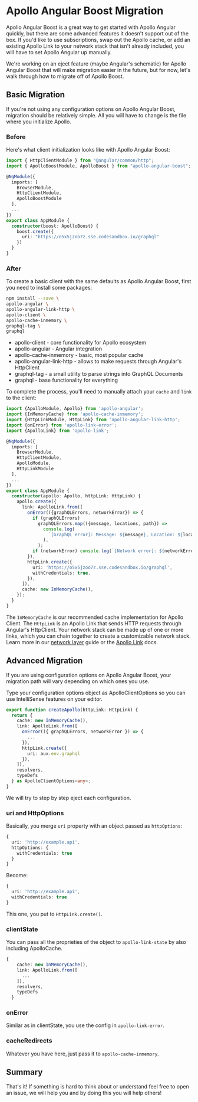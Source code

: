 # Apollo Angular Boost Migration

Apollo Angular Boost is a great way to get started with Apollo Angular quickly, but there are some advanced features it doesn't support out of the box. If you'd like to use subscriptions, swap out the Apollo cache, or add an existing Apollo Link to your network stack that isn't already included, you will have to set Apollo Angular up manually.

We're working on an eject feature (maybe Angular's schematic) for Apollo Angular Boost that will make migration easier in the future, but for now, let's walk through how to migrate off of Apollo Boost.

## Basic Migration

If you're not using any configuration options on Apollo Angular Boost, migration should be relatively simple. All you will have to change is the file where you initialize Apollo.

### Before

Here's what client initialization looks like with Apollo Angular Boost:

```ts
import { HttpClientModule } from "@angular/common/http";
import { ApolloBoostModule, ApolloBoost } from "apollo-angular-boost";

@NgModule({
  imports: [
    BrowserModule,
    HttpClientModule,
    ApolloBoostModule
  ],
  ...
})
export class AppModule {
  constructor(boost: ApolloBoost) {
    boost.create({
      uri: "https://o5x5jzoo7z.sse.codesandbox.io/graphql"
    })
  }
}
```

### After

To create a basic client with the same defaults as Apollo Angular Boost, first you need to install some packages:

```bash
npm install --save \
apollo-angular \
apollo-angular-link-http \
apollo-client \
apollo-cache-inmemory \
graphql-tag \
graphql
```

- apollo-client - core functionality for Apollo ecosystem
- apollo-angular - Angular integration
- apollo-cache-inmemory - basic, most popular cache
- apollo-angular-link-http - allows to make requests through Angular's HttpClient
- graphql-tag - a small utility to parse strings into GraphQL Documents
- graphql - base functionality for everything

To complete the process, you'll need to manually attach your `cache` and `link` to the client:

```ts
import {ApolloModule, Apollo} from 'apollo-angular';
import {InMemoryCache} from 'apollo-cache-inmemory';
import {HttpLinkModule, HttpLink} from 'apollo-angular-link-http';
import {onError} from 'apollo-link-error';
import {ApolloLink} from 'apollo-link';

@NgModule({
  imports: [
    BrowserModule,
    HttpClientModule,
    ApolloModule,
    HttpLinkModule
  ],
  ...
})
export class AppModule {
  constructor(apollo: Apollo, httpLink: HttpLink) {
    apollo.create({
      link: ApolloLink.from([
        onError(({graphQLErrors, networkError}) => {
          if (graphQLErrors)
            graphQLErrors.map(({message, locations, path}) =>
              console.log(
                `[GraphQL error]: Message: ${message}, Location: ${locations}, Path: ${path}`,
              ),
            );
          if (networkError) console.log(`[Network error]: ${networkError}`);
        }),
        httpLink.create({
          uri: 'https://o5x5jzoo7z.sse.codesandbox.io/graphql',
          withCredentials: true,
        }),
      ]),
      cache: new InMemoryCache(),
    });
  }
}
```

The `InMemoryCache` is our recommended cache implementation for Apollo Client. The `HttpLink` is an Apollo Link that sends HTTP requests through Angular's HttpClient. Your network stack can be made up of one or more links, which you can chain together to create a customizable network stack. Learn more in our [network layer](../basics/network-layer.md) guide or the [Apollo Link](https://www.apollographql.com/docs/link/) docs.

## Advanced Migration

If you are using configuration options on Apollo Angular Boost, your migration path will vary depending on which ones you use.

Type your configuration options object as ApolloClientOptions so you can use IntelliSense features on your editor.
```ts
export function createApollo(httpLink: HttpLink) {
  return {
    cache: new InMemoryCache(),
    link: ApolloLink.from([
      onError(({ graphQLErrors, networkError }) => {
        ...
      }),
      httpLink.create({
        uri: aux.env.graphql
      }),
    ]),
    resolvers,
    typeDefs
  } as ApolloClientOptions<any>;
}
```

We will try to step by step eject each configuration.

### uri and HttpOptions

Basically, you merge `uri` property with an object passed as `httpOptions`:

```ts
{
  uri: 'http://example.api',
  httpOptions: {
    withCredentials: true
  }
}
```

Become:

```ts
{
  uri: 'http://example.api',
  withCredentials: true
}
```

This one, you put to `HttpLink.create()`.

### clientState

You can pass all the proprieties of the object to `apollo-link-state` by also including ApolloCache.
```ts
{
    cache: new InMemoryCache(),
    link: ApolloLink.from([
      ...
    ]),
    resolvers,
    typeDefs
  }
```

### onError

Similar as in clientState, you use the config in `apollo-link-error`.

### cacheRedirects

Whatever you have here, just pass it to `apollo-cache-inmemory`.

## Summary

That's it! If something is hard to think about or understand feel free to open an issue, we will help you and by doing this you will help others!
